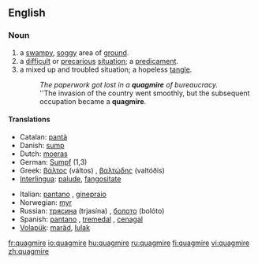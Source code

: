 ==English==

===Noun===
{{en-noun}}

#a [[swampy]], [[soggy]] area of [[ground]].
#a [[difficult]] or [[precarious]] [[situation]]; a [[predicament]].
#a mixed up and troubled situation; a hopeless [[tangle]].
#:''The paperwork got lost in a '''quagmire''' of bureaucracy.''
#:''The invasion of the country went smoothly, but the subsequent occupation became a '''quagmire'''.

====Translations====
{{rfc-trans}}
{{top}}
*Catalan: [[pantà]] {{m}}
*Danish: [[sump#Danish|sump]] {{c}} 
*Dutch: [[moeras]] {{n}}
*German: [[Sumpf]] {{m}} (1,3)
*Greek: [[βάλτος]] (váltos) {{m}}, [[βαλτώδης]] (valtóðis) {{m}}
*[[Interlingua]]: [[palude]], [[fangositate]]
{{mid}}
*Italian: [[pantano]] {{m}},  [[ginepraio]] {{m}}
*Norwegian: [[myr]] {{g|Norwegian}}
*Russian: [[трясина]] (trjasína) {{f}}, [[болото]] (bolóto) {{n}}
*Spanish: [[pantano]] {{m}}, [[tremedal]] {{m}}, [[cenagal]] {{m}}
*[[Volapük]]: [[maräd]], [[lulak]]
{{bottom}}

[[fr:quagmire]]
[[io:quagmire]]
[[hu:quagmire]]
[[ru:quagmire]]
[[fi:quagmire]]
[[vi:quagmire]]
[[zh:quagmire]]